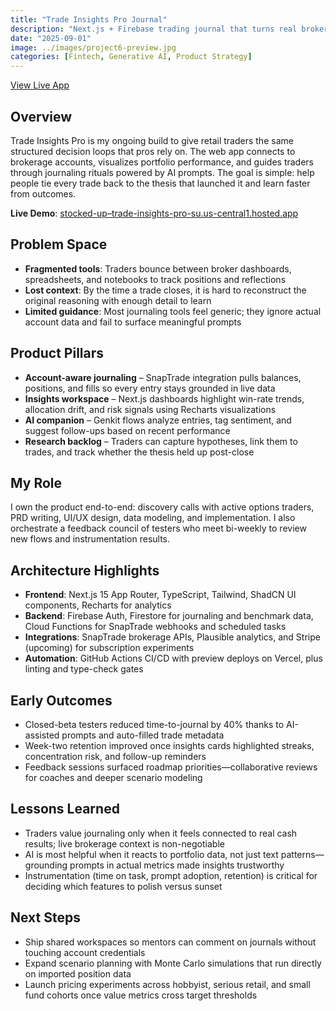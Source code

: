 ```yaml
---
title: "Trade Insights Pro Journal"
description: "Next.js + Firebase trading journal that turns real brokerage data into repeatable insight"
date: "2025-09-01"
image: ../images/project6-preview.jpg
categories: [Fintech, Generative AI, Product Strategy]
---
```


::: {.project-links .text-center .mb-4}
<a href="https://stocked-up--trade-insights-pro-su.us-central1.hosted.app/dashboard" class="btn btn-primary btn-sm" target="_blank">
  <i class="fas fa-external-link-alt"></i> View Live App
</a>
:::

## Overview

Trade Insights Pro is my ongoing build to give retail traders the same structured decision loops that pros rely on. The web app connects to brokerage accounts, visualizes portfolio performance, and guides traders through journaling rituals powered by AI prompts. The goal is simple: help people tie every trade back to the thesis that launched it and learn faster from outcomes.

**Live Demo**: [stocked-up--trade-insights-pro-su.us-central1.hosted.app](https://stocked-up--trade-insights-pro-su.us-central1.hosted.app/dashboard)

## Problem Space

- **Fragmented tools**: Traders bounce between broker dashboards, spreadsheets, and notebooks to track positions and reflections
- **Lost context**: By the time a trade closes, it is hard to reconstruct the original reasoning with enough detail to learn
- **Limited guidance**: Most journaling tools feel generic; they ignore actual account data and fail to surface meaningful prompts

## Product Pillars

- **Account-aware journaling** – SnapTrade integration pulls balances, positions, and fills so every entry stays grounded in live data
- **Insights workspace** – Next.js dashboards highlight win-rate trends, allocation drift, and risk signals using Recharts visualizations
- **AI companion** – Genkit flows analyze entries, tag sentiment, and suggest follow-ups based on recent performance
- **Research backlog** – Traders can capture hypotheses, link them to trades, and track whether the thesis held up post-close

## My Role

I own the product end-to-end: discovery calls with active options traders, PRD writing, UI/UX design, data modeling, and implementation. I also orchestrate a feedback council of testers who meet bi-weekly to review new flows and instrumentation results.

## Architecture Highlights

- **Frontend**: Next.js 15 App Router, TypeScript, Tailwind, ShadCN UI components, Recharts for analytics
- **Backend**: Firebase Auth, Firestore for journaling and benchmark data, Cloud Functions for SnapTrade webhooks and scheduled tasks
- **Integrations**: SnapTrade brokerage APIs, Plausible analytics, and Stripe (upcoming) for subscription experiments
- **Automation**: GitHub Actions CI/CD with preview deploys on Vercel, plus linting and type-check gates

## Early Outcomes

- Closed-beta testers reduced time-to-journal by 40% thanks to AI-assisted prompts and auto-filled trade metadata
- Week-two retention improved once insights cards highlighted streaks, concentration risk, and follow-up reminders
- Feedback sessions surfaced roadmap priorities—collaborative reviews for coaches and deeper scenario modeling

## Lessons Learned

- Traders value journaling only when it feels connected to real cash results; live brokerage context is non-negotiable
- AI is most helpful when it reacts to portfolio data, not just text patterns—grounding prompts in actual metrics made insights trustworthy
- Instrumentation (time on task, prompt adoption, retention) is critical for deciding which features to polish versus sunset

## Next Steps

- Ship shared workspaces so mentors can comment on journals without touching account credentials
- Expand scenario planning with Monte Carlo simulations that run directly on imported position data
- Launch pricing experiments across hobbyist, serious retail, and small fund cohorts once value metrics cross target thresholds
